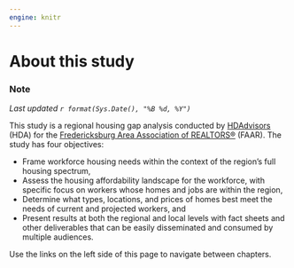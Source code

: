 ```yaml
---
engine: knitr
---
```


# About this study {.unnumbered}

::: {.callout-note}
### Note
*Last updated `r format(Sys.Date(), "%B %d, %Y")`*
:::

This study is a regional housing gap analysis conducted by [HDAdvisors](https://www.hdadvisors.net) (HDA) for the [Fredericksburg Area Association of REALTORS®](https://www.faarmembers.com/) (FAAR). The study has four objectives:

* Frame workforce housing needs within the context of the region’s full housing spectrum,
* Assess the housing affordability landscape for the workforce, with specific focus on workers whose homes and jobs are within the region,
* Determine what types, locations, and prices of homes best meet the needs of current and projected workers, and
* Present results at both the regional and local levels with fact sheets and other deliverables that can be easily disseminated and consumed by multiple audiences.

Use the links on the left side of this page to navigate between chapters.